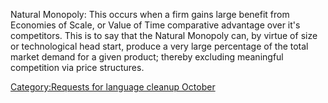 {{nolanguage/box}}
[[Category:Requests for language cleanup October]]
  
Natural Monopoly: This occurs when a firm gains large benefit from Economies of Scale, or Value of Time comparative advantage over it's competitors. This is to say that the Natural Monopoly can, by virtue of size or technological head start, produce a very large percentage of the total market demand for a given product; thereby excluding meaningful competition via price structures.